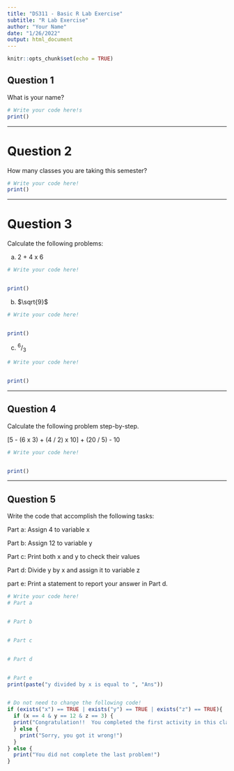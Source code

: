 ```yaml
---
title: "DS311 - Basic R Lab Exercise"
subtitle: "R Lab Exercise"
author: "Your Name"
date: "1/26/2022"
output: html_document
---
```


```r
knitr::opts_chunk$set(echo = TRUE)
```

## Question 1

What is your name?

```r
# Write your code here!s
print()
```

***

# Question 2

How many classes you are taking this semester?

```r
# Write your code here!
print()
```

***

# Question 3

Calculate the following problems:

a. 2 + 4 x 6

```r
# Write your code here!


print()
```

b. $\sqrt{9}$

```r
# Write your code here!


print()
```

c. $^6/_3$

```r
# Write your code here!


print()
```
***

## Question 4

Calculate the following problem step-by-step.

[5 - (6 x 3) + (4 / 2) x 10] + (20 / 5) - 10

```r
# Write your code here!


print()
```

***

## Question 5
Write the code that accomplish the following tasks:

Part a: Assign 4 to variable x

Part b: Assign 12 to variable y

Part c: Print both x and y to check their values

Part d: Divide y by x and assign it to variable z

part e: Print a statement to report your answer in Part d.

```r
# Write your code here!
# Part a


# Part b


# Part c


# Part d


# Part e
print(paste("y divided by x is equal to ", "Ans"))


# Do not need to change the following code!
if (exists("x") == TRUE | exists("y") == TRUE | exists("z") == TRUE){
  if (x == 4 & y == 12 & z == 3) {
  print("Congratulation!!  You completed the first activity in this class!!")
  } else {
    print("Sorry, you got it wrong!")
  }
} else {
  print("You did not complete the last problem!")
}
```

